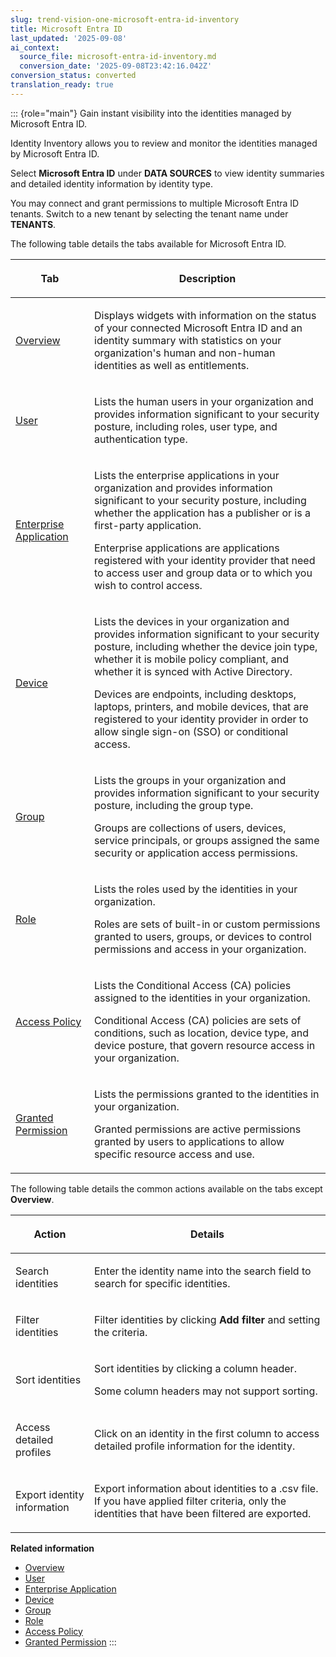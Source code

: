 ```yaml
---
slug: trend-vision-one-microsoft-entra-id-inventory
title: Microsoft Entra ID
last_updated: '2025-09-08'
ai_context:
  source_file: microsoft-entra-id-inventory.md
  conversion_date: '2025-09-08T23:42:16.042Z'
conversion_status: converted
translation_ready: true
---
```


::: {role="main"}
Gain instant visibility into the identities managed by Microsoft Entra ID.

Identity Inventory allows you to review and monitor the identities managed by Microsoft Entra ID.

Select **Microsoft Entra ID** under **DATA SOURCES** to view identity summaries and detailed identity information by identity type.

You may connect and grant permissions to multiple Microsoft Entra ID tenants. Switch to a new tenant by selecting the tenant name under **TENANTS**.

The following table details the tabs available for Microsoft Entra ID.

<table>
<colgroup>
<col style="width: 25%" />
<col style="width: 75%" />
</colgroup>
<thead>
<tr>
<th><p>Tab</p></th>
<th><p>Description</p></th>
</tr>
</thead>
<tbody>
<tr>
<td><p><a href="trend-vision-one-identity-inventory-overview">Overview</a></p></td>
<td><p>Displays widgets with information on the status of your connected Microsoft Entra ID and an identity summary with statistics on your organization's human and non-human identities as well as entitlements.</p></td>
</tr>
<tr>
<td><p><a href="trend-vision-one-human-identities">User</a></p></td>
<td><p>Lists the human users in your organization and provides information significant to your security posture, including roles, user type, and authentication type.</p></td>
</tr>
<tr>
<td><p><a href="trend-vision-one-enterprise-applications">Enterprise Application</a></p></td>
<td><p>Lists the enterprise applications in your organization and provides information significant to your security posture, including whether the application has a publisher or is a first-party application.</p>
<p>Enterprise applications are applications registered with your identity provider that need to access user and group data or to which you wish to control access.</p></td>
</tr>
<tr>
<td><p><a href="trend-vision-one-devices-id-inv">Device</a></p></td>
<td><p>Lists the devices in your organization and provides information significant to your security posture, including whether the device join type, whether it is mobile policy compliant, and whether it is synced with Active Directory.</p>
<p>Devices are endpoints, including desktops, laptops, printers, and mobile devices, that are registered to your identity provider in order to allow single sign-on (SSO) or conditional access.</p></td>
</tr>
<tr>
<td><p><a href="trend-vision-one-groups-id-inv">Group</a></p></td>
<td><p>Lists the groups in your organization and provides information significant to your security posture, including the group type.</p>
<p>Groups are collections of users, devices, service principals, or groups assigned the same security or application access permissions.</p></td>
</tr>
<tr>
<td><p><a href="trend-vision-one-roles">Role</a></p></td>
<td><p>Lists the roles used by the identities in your organization.</p>
<p>Roles are sets of built-in or custom permissions granted to users, groups, or devices to control permissions and access in your organization.</p></td>
</tr>
<tr>
<td><p><a href="trend-vision-one-conditional-access-policies">Access Policy</a></p></td>
<td><p>Lists the Conditional Access (CA) policies assigned to the identities in your organization.</p>
<p>Conditional Access (CA) policies are sets of conditions, such as location, device type, and device posture, that govern resource access in your organization.</p></td>
</tr>
<tr>
<td><p><a href="trend-vision-one-granted-permissions">Granted Permission</a></p></td>
<td><p>Lists the permissions granted to the identities in your organization.</p>
<p>Granted permissions are active permissions granted by users to applications to allow specific resource access and use.</p></td>
</tr>
</tbody>
</table>

The following table details the common actions available on the tabs except **Overview**.

<table>
<colgroup>
<col style="width: 25%" />
<col style="width: 75%" />
</colgroup>
<thead>
<tr>
<th><p>Action</p></th>
<th><p>Details</p></th>
</tr>
</thead>
<tbody>
<tr>
<td><p>Search identities</p></td>
<td><p>Enter the identity name into the search field to search for specific identities.</p></td>
</tr>
<tr>
<td><p>Filter identities</p></td>
<td><p>Filter identities by clicking <strong>Add filter</strong> and setting the criteria.</p></td>
</tr>
<tr>
<td><p>Sort identities</p></td>
<td><p>Sort identities by clicking a column header.</p>
<p>Some column headers may not support sorting.</p></td>
</tr>
<tr>
<td><p>Access detailed profiles</p></td>
<td><p>Click on an identity in the first column to access detailed profile information for the identity.</p></td>
</tr>
<tr>
<td><p>Export identity information</p></td>
<td><p>Export information about identities to a .csv file. If you have applied filter criteria, only the identities that have been filtered are exported.</p></td>
</tr>
</tbody>
</table>

**Related information**

- [Overview](identity-inventory-overview.md "View identity provider status, key metrics, and critical alerts related to Microsoft Entra ID.")
- [User](human-identities.md "View details of user profiles in order to review type, status, and privilege information.")
- [Enterprise Application](enterprise-applications.md "View details on the enterprise applications authorized to run in your environment.")
- [Device](devices-id-inv.md "View information about the devices in your organization, including compliance and sync status.")
- [Group](groups-id-inv.md "View information on the groups in your organization, including type and privilege status.")
- [Role](roles.md "View information on the available roles in your organization along with assigned users to help better understand your organization's security posture.")
- [Access Policy](conditional-access-policies.md "View conditional access (CA) policies used by your organization, including status and the identities to which the policies are assigned.")
- [Granted Permission](granted-permissions.md "View the permissions currently granted to registered applications in your organization to better understand the applications authorized to use a resource.")
:::
